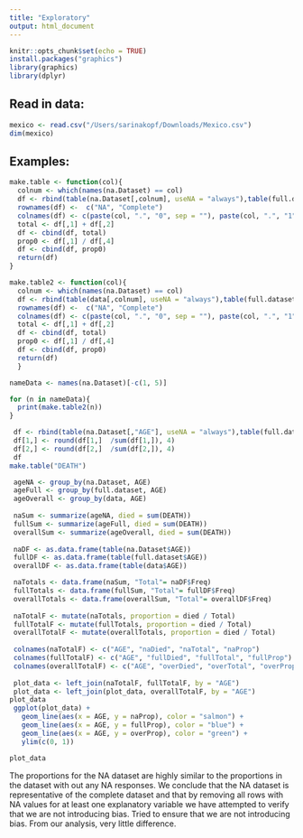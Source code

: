 ```yaml
---
title: "Exploratory"
output: html_document
---
```


```r
knitr::opts_chunk$set(echo = TRUE)
install.packages("graphics")
library(graphics)
library(dplyr)
```


## Read in data: 
```r
mexico <- read.csv("/Users/sarinakopf/Downloads/Mexico.csv")
dim(mexico)
```

## Examples: 

```r
make.table <- function(col){
  colnum <- which(names(na.Dataset) == col)
  df <- rbind(table(na.Dataset[,colnum], useNA = "always"),table(full.dataset[,colnum], useNA = "always"))
  rownames(df) <-  c("NA", "Complete")
  colnames(df) <- c(paste(col, ".", "0", sep = ""), paste(col, ".", "1", sep = ""), "NA")
  total <- df[,1] + df[,2]
  df <- cbind(df, total)
  prop0 <- df[,1] / df[,4]
  df <- cbind(df, prop0)
  return(df)
}

make.table2 <- function(col){
  colnum <- which(names(na.Dataset) == col)
  df <- rbind(table(data[,colnum], useNA = "always"),table(full.dataset[,colnum], useNA = "always"))
  rownames(df) <-  c("NA", "Complete")
  colnames(df) <- c(paste(col, ".", "0", sep = ""), paste(col, ".", "1", sep = ""), "NA")
  total <- df[,1] + df[,2]
  df <- cbind(df, total)
  prop0 <- df[,1] / df[,4]
  df <- cbind(df, prop0)
  return(df)
  }

nameData <- names(na.Dataset)[-c(1, 5)]

for (n in nameData){
  print(make.table2(n))
}

 df <- rbind(table(na.Dataset[,"AGE"], useNA = "always"),table(full.dataset[,"AGE"], useNA = "always"))
 df[1,] <- round(df[1,]  /sum(df[1,]), 4)
 df[2,] <- round(df[2,]  /sum(df[2,]), 4)
 df
make.table("DEATH")

 ageNA <- group_by(na.Dataset, AGE)
 ageFull <- group_by(full.dataset, AGE)
 ageOverall <- group_by(data, AGE)
 
 naSum <- summarize(ageNA, died = sum(DEATH))
 fullSum <- summarize(ageFull, died = sum(DEATH))
 overallSum <- summarize(ageOverall, died = sum(DEATH))
 
 naDF <- as.data.frame(table(na.Dataset$AGE))
 fullDF <- as.data.frame(table(full.dataset$AGE))
 overallDF <- as.data.frame(table(data$AGE))

 naTotals <- data.frame(naSum, "Total"= naDF$Freq)
 fullTotals <- data.frame(fullSum, "Total"= fullDF$Freq)
 overallTotals <- data.frame(overallSum, "Total"= overallDF$Freq)
 
 naTotalF <- mutate(naTotals, proportion = died / Total)
 fullTotalF <- mutate(fullTotals, proportion = died / Total)
 overallTotalF <- mutate(overallTotals, proportion = died / Total)
 
 colnames(naTotalF) <- c("AGE", "naDied", "naTotal", "naProp")
 colnames(fullTotalF) <- c("AGE", "fullDied", "fullTotal", "fullProp")
 colnames(overallTotalF) <- c("AGE", "overDied", "overTotal", "overProp")
 
 plot_data <- left_join(naTotalF, fullTotalF, by = "AGE")
 plot_data <- left_join(plot_data, overallTotalF, by = "AGE")
plot_data
 ggplot(plot_data) + 
   geom_line(aes(x = AGE, y = naProp), color = "salmon") + 
   geom_line(aes(x = AGE, y = fullProp), color = "blue") + 
   geom_line(aes(x = AGE, y = overProp), color = "green") +
   ylim(c(0, 1))

plot_data

```
The proportions for the NA dataset are highly similar to the proportions in the dataset with out any NA responses. We conclude that the NA dataset is representative of the complete dataset and that by removing all rows with NA values for at least one explanatory variable we have attempted to verify that we are not introducing bias. Tried to ensure that we are not introducing bias. From our analysis, very little difference.  
